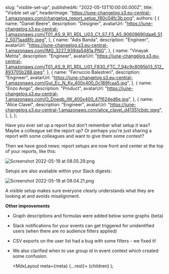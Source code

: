 
  slug: "visible-set-up",
  publishedAt: "2022-05-13T10:00:00.000Z",
  title: "Visible set up",
  headerImage:
    "https://june-changelog.s3.eu-central-1.amazonaws.com/changelog_report_setup_f80c04fc3b.png",
  authors: [
    {
      name: "Daniel Beere",
      description: "Designer",
      avatarUrl:
        "https://june-changelog.s3.eu-central-1.amazonaws.com/T01_AS_9_R1_RDL_U03_C1_S7_F5_A5_90609690daa6_512_5071aad8fc.jpeg",
    },
    {
      name: "Adis Banda",
      description: "Engineer",
      avatarUrl: "https://june-changelog.s3.eu-central-1.amazonaws.com/IMG_3227_939da5481a.PNG",
    },
    {
      name: "Vinayak Mehta",
      description: "Engineer",
      avatarUrl:
        "https://june-changelog.s3.eu-central-1.amazonaws.com/T01_AS_9_R1_RDL_U01_F830_FTC_7_94c9c8095b13_512_893705b288.jpeg",
    },
    {
      name: "Ferruccio Balestreri",
      description: "Engineer",
      avatarUrl:
        "https://june-changelog.s3.eu-central-1.amazonaws.com/Gut_Ec_N_Ky_400x400_0c189fcaa5.jpg",
    },
    {
      name: "Enzo Avigo",
      description: "Product",
      avatarUrl:
        "https://june-changelog.s3.eu-central-1.amazonaws.com/O_Doeqb_IW_400x400_47f624ed6e.jpg",
    },
    {
      name: "Alice Clavel",
      description: "Engineer",
      avatarUrl:
        "https://june-changelog.s3.eu-central-1.amazonaws.com/alice_clavel_d41351cbdc.jpeg",
    },
  ],
};

Have you ever set up a report but don't remember what setup it was? Maybe a colleague set the report up?
Or perhaps you're just sharing a report with some colleagues and want to give them some context?

Then we have good news: report setups are now front and center at the top of your reports, like this:

![Screenshot 2022-05-19 at 08.05.29.png](https://june-changelog.s3.eu-central-1.amazonaws.com/Screenshot_2022_05_19_at_08_05_29_b7bfb2fc84.png)

Setups are also available within your Slack digests:

![Screenshot 2022-05-19 at 08.04.21.png](https://june-changelog.s3.eu-central-1.amazonaws.com/Screenshot_2022_05_19_at_08_04_21_f93e8662ab.png)

A visible setup makes sure everyone clearly understands what they are looking at and avoids misalignment.

**Other improvements**

- Graph descriptions and formulas were added below some graphs (beta)
- Slack notifications for your events can get triggered for unidentified users (when there are no audience filters applied)
- CSV exports on the user list had a bug with some filters - we fixed it!
- We also clarified when to use group id in event context which created some confusion.

  <MdxLayout meta={meta} {...rest}>
    {children}
  </MdxLayout>
);
